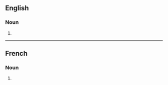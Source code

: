 {{also|faux-amis}}
==English==

===Noun===
{{head|en|noun plural form}}

# {{plural of|faux ami|lang=en}}

----

==French==

===Noun===
{{head|fr|noun plural form|g=m}}

# {{plural of|faux-ami|lang=fr}}
